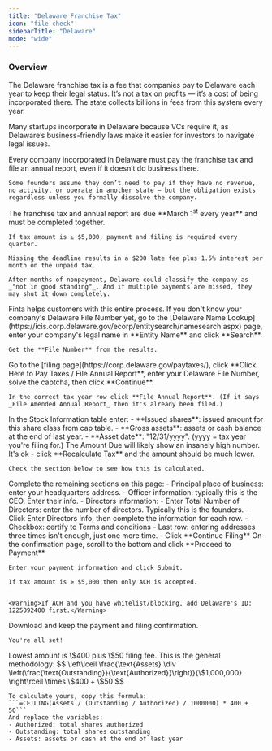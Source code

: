 ```yaml
---
title: "Delaware Franchise Tax"
icon: "file-check"
sidebarTitle: "Delaware"
mode: "wide"
---
```


### Overview
The Delaware franchise tax is a fee that companies pay to Delaware each year to keep their legal status. It’s not a tax on profits — it’s a cost of being incorporated there. The state collects billions in fees from this system every year.

Many startups incorporate in Delaware because VCs require it, as Delaware’s business-friendly laws make it easier for investors to navigate legal issues. 

<AccordionGroup>
  <Accordion title="Who needs to pay and file?">
    Every company incorporated in Delaware must pay the franchise tax and file an annual report, even if it doesn’t do business there.
    
    Some founders assume they don’t need to pay if they have no revenue, no activity, or operate in another state — but the obligation exists regardless unless you formally dissolve the company.
  </Accordion>

  <Accordion title="Deadline and late penalties">
    The franchise tax and annual report are due **March 1<sup>st</sup> every year** and must be completed together.

    If tax amount is ≥ $5,000, payment and filing is required every quarter.
    
    Missing the deadline results in a $200 late fee plus 1.5% interest per month on the unpaid tax.
    
    After months of nonpayment, Delaware could classify the company as _"not in good standing"_. And if multiple payments are missed, they may shut it down completely.
  </Accordion>

  <Accordion title="How to pay and file">
    <Check>Finta helps customers with this entire process.</Check>
    
  <Steps>
  <Step title="Get Delaware File Number">
    If you don't know your company's Delaware File Number yet, go to the [Delaware Name Lookup](https://icis.corp.delaware.gov/ecorp/entitysearch/namesearch.aspx) page, enter your company's legal name in **Entity Name** and click **Search**.

    Get the **File Number** from the results.
  </Step>
  <Step title="Go to input page">
    Go to the [filing page](https://corp.delaware.gov/paytaxes/), click **Click Here to Pay Taxes / File Annual Report**, enter your Delaware File Number, solve the captcha, then click **Continue**.

    In the correct tax year row click **File Annual Report**. (If it says _File Amended Annual Report_ then it's already been filed.)
  </Step>
  <Step title="Enter cap table info">
    In the Stock Information table enter:
    - **Issued shares**: issued amount for this share class from cap table.
    - **Gross assets**: assets or cash balance at the end of last year.
    - **Asset date**: "12/31/yyyy". (yyyy = tax year you're filing for.)
  </Step>
  <Step title="Recalculate tax amount">
    The Amount Due will likely show an insanely high number. It's ok - click **Recalculate Tax** and the amount should be much lower. 
    
    Check the section below to see how this is calculated.
  </Step>  
  <Step title="Enter Directors info">
    Complete the remaining sections on this page:
    - Principal place of business: enter your headquarters address.
    - Officer information: typically this is the CEO. Enter their info.
    - Directors information:
      - Enter Total Number of Directors: enter the number of directors. Typically this is the founders.
      - Click Enter Directors Info, then complete the information for each row.
    - Checkbox: certify to Terms and conditions
    - Last row: entering addresses three times isn't enough, just one more time.
    - Click **Continue Filing**
  </Step>
  <Step title="Proceed to payment">
    On the confirmation page, scroll to the bottom and click **Proceed to Payment**
    
    Enter your payment information and click Submit.

    If tax amount is ≥ $5,000 then only ACH is accepted. 
    

    <Warning>If ACH and you have whitelist/blocking, add Delaware's ID: 1225092400 first.</Warning>

    
  </Step>
  <Step title="Keep confirmation records">
    Download and keep the payment and filing confirmation.
    
    You're all set!
  </Step>  
  </Steps>


  </Accordion>

  <Accordion title="How the tax is calculated">
    Lowest amount is \$400 plus \$50 filing fee. This is the general methodology:
    $$
    \left\lceil \frac{\text{Assets} \div \left(\frac{\text{Outstanding}}{\text{Authorized}}\right)}{\$1,000,000} \right\rceil \times \$400 + \$50
    $$

    
    To calculate yours, copy this formula:
    ```=CEILING(Assets / (Outstanding / Authorized) / 1000000) * 400 + 50```
    And replace the variables:
    - Authorized: total shares authorized
    - Outstanding: total shares outstanding
    - Assets: assets or cash at the end of last year

  </Accordion>
  
</AccordionGroup>